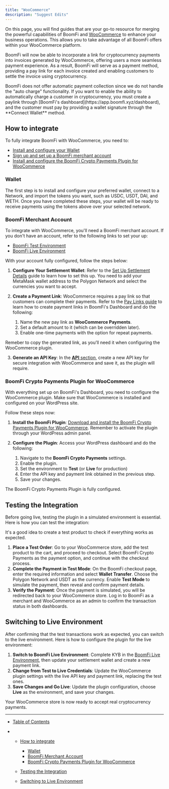 ```yaml
---
title: "WooCommerce"
description: "Suggest Edits"
---
```


On this page, you will find guides that are your go-to resource for merging the powerful capabilities of BoomFi and [WooCommerce](https://woocommerce.com/) to enhance your business operations. This allows you to take advantage of all BoomFi offers within your WooCommerce platform.

BoomFi will now be able to incorporate a link for cryptocurrency payments into invoices generated by WooCommerce, offering users a more seamless payment experience. As a result, BoomFi will serve as a payment method, providing a pay link for each invoice created and enabling customers to settle the invoice using cryptocurrency.

<Info>
  BoomFi does not offer automatic payment collection since we do not handle the "auto charge" functionality. If you want to enable the ability to automatically charge a customer in cryptocurrency, you must create a paylink through [BoomFi's dashboard](https://app.boomfi.xyz/dashboard), and the customer must pay by providing a wallet signature through the **Connect Wallet** method.
</Info>

## How to integrate

To fully integrate BoomFi with WooCommerce, you need to:

* [Install and configure your Wallet](#Wallet)
* [Sign up and set up a BoomFi merchant account](#boomfi-merchant-account)
* [Install and configure the BoomFi Crypto Payments Plugin for WooCommerce](#boomfi-crypto-payments-plugin-for-woocommerce)

### Wallet

The first step is to install and configure your preferred wallet, connect to a Network, and import the tokens you want, such as USDC, USDT, DAI, and WETH. Once you have completed these steps, your wallet will be ready to receive payments using the tokens above over your selected network.

### BoomFi Merchant Account

To integrate with WooCommerce, you'll need a BoomFi merchant account. If you don't have an account, refer to the following links to set your up:

* [BoomFi Test Environment](https://test.boomfi.xyz/login?ref=blog.boomfi.xyz)
* [BoomFi Live Environment](https://app.boomfi.xyz/login?ref=blog.boomfi.xyz)

With your account fully configured, follow the steps below:

1. **Configure Your Settlement Wallet**: Refer to the [Set Up Settlement Details](/docs/setup-settlement-details) guide to learn how to set this up. You need to add your MetaMask wallet address to the Polygon Network and select the currencies you want to accept.

2. **Create a Payment Link**: WooCommerce requires a pay link so that customers can complete their payments. Refer to the [Pay Links guide](/docs/pay-links#create-a-pay-link) to learn how to create payment links in BoomFi's Dashboard and do the following:

   1. Name the new pay link as **WooCommerce Payments**.
   2. Set a default amount to it (which can be overridden later).
   3. Enable one-time payments with the option for repeat payments.

<Warning>
  Remeber to copy the generated link, as you’ll need it when configuring the WooCommerce plugin.
</Warning>

3. **Generate an API Key**: In the [**API** section](/docs/api), create a new API key for secure integration with WooCommerce and save it, as the plugin will require.

### BoomFi Crypto Payments Plugin for WooCommerce

With everything set up on BoomFi's Dashboard, you need to configure the WooCommerce plugin. Make sure that WooCommerce is installed and configured on your WordPress site.

Follow these steps now:

1. **Install the BoomFi Plugin**: [Download and install the BoomFi Crypto Payments Plugin for WooCommerce](https://wordpress.org/plugins/boomfi-crypto-payments/?ref=blog.boomfi.xyz). Remember to activate the plugin through your WordPress admin panel.

2. **Configure the Plugin**: Access your WordPress dashboard and do the following:

   1. Navigate to the **BoomFi Crypto Payments** settings.
   2. Enable the plugin.
   3. Set the environment to **Test** (or **Live** for production)
   4. Enter the API key and payment link obtained in the previous step.
   5. Save your changes.

The BoomFi Crypto Payments Plugin is fully configured.

## Testing the Integration

Before going live, testing the plugin in a simulated environment is essential. Here is how you can test the integration:

<Info>
  It's a good idea to create a test product to check if everything works as expected.
</Info>

1. **Place a Test Order**: Go to your WooCommerce store, add the test product to the cart, and proceed to checkout. Select BoomFi Crypto Payments as the payment option, and continue with the checkout process.
2. **Complete the Payment in Test Mode**: On the BoomFi checkout page, enter the required information and select **Wallet Transfer**. Choose the Polygon Network and USDT as the currency. Enable **Test Mode** to simulate the payment, then reveal and confirm payment details.
3. **Verify the Payment**: Once the payment is simulated, you will be redirected back to your WooCommerce store. Log in to BoomFi as a merchant and WooCommerce as an admin to confirm the transaction status in both dashboards.

## Switching to Live Environment

After confirming that the test transactions work as expected, you can switch to the live environment. Here is how to configure the plugin for the live environment:

1. **Switch to BoomFi Live Environment**: Complete KYB in the [BoomFi Live Environment](https://app.boomfi.xyz/?ref=blog.boomfi.xyz), then update your settlement wallet and create a new payment link.
2. **Change from Test to Live Credentials**: Update the WooCommerce plugin settings with the live API key and payment link, replacing the test ones.
3. **Save Changes and Go Live**: Update the plugin configuration, choose **Live** as the environment, and save your changes.

Your WooCommerce store is now ready to accept real cryptocurrency payments.

***

* [Table of Contents](#)

* * [How to integrate](#how-to-integrate)

    * [Wallet](#wallet)
    * [BoomFi Merchant Account](#boomfi-merchant-account)
    * [BoomFi Crypto Payments Plugin for WooCommerce](#boomfi-crypto-payments-plugin-for-woocommerce)

  * [Testing the Integration](#testing-the-integration)

  * [Switching to Live Environment](#switching-to-live-environment)
